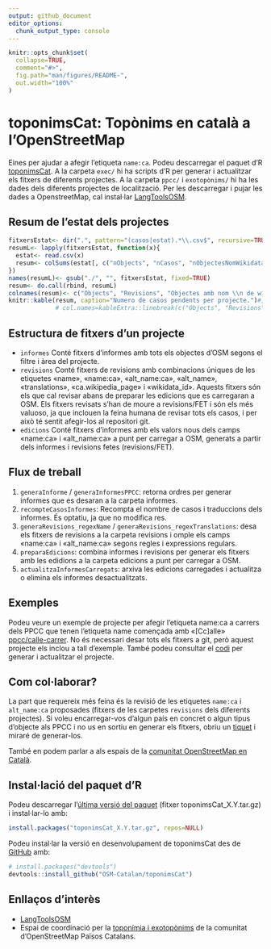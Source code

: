 ```yaml
---
output: github_document
editor_options: 
  chunk_output_type: console
---
```


<!-- README.md is generated from README.Rmd. Please edit that file & devtools::build_readme() -->

```r
knitr::opts_chunk$set(
  collapse=TRUE,
  comment="#>",
  fig.path="man/figures/README-",
  out.width="100%"
)
```

# toponimsCat: Topònims en català a l'OpenStreetMap

<!-- badges: start -->
<!-- badges: end -->

Eines per ajudar a afegir l'etiqueta ```name:ca```. Podeu descarregar el paquet d'R [toponimsCat](https://github.com/OSM-Catalan/toponimsCat/releases). A la carpeta ```exec/``` hi ha scripts d'R per generar i actualitzar els fitxers de diferents projectes. A la carpeta ```ppcc/``` i ```exotopònims/``` hi ha les dades dels diferents projectes de localització. Per les descarregar i pujar les dades a OpenstreetMap, cal instal·lar [LangToolsOSM](https://github.com/OSM-Catalan/LangToolsOSM).

## Resum de l'estat dels projectes



```r
fitxersEstat<- dir(".", pattern="(casos|estat).*\\.csv$", recursive=TRUE, full.names=TRUE)
resumL<- lapply(fitxersEstat, function(x){
  estat<- read.csv(x)
  resum<- colSums(estat[, c("nObjects", "nCasos", "nObjectesNomWikidata", "nCasosNomWikidata")])
})
names(resumL)<- gsub("./", "", fitxersEstat, fixed=TRUE)
resum<- do.call(rbind, resumL)
colnames(resum)<- c("Objects", "Revisions", "Objectes amb nom \\n de wikidata", "Revisions amb nom \\n de wikidata")
knitr::kable(resum, caption="Numero de casos pendents per projecte.")#, booktabs=F, escape=F)#,
             # col.names=kableExtra::linebreak(c("Objects", "Revisions", "Objectes amb nom\nde wikidata", "Revisions amb nom\nde wikidata")))
```


## Estructura de fitxers d’un projecte

* ```informes``` Conté fitxers d’informes amb tots els objectes d’OSM segons el filtre i àrea del projecte.
* ```revisions``` Conté fitxers de revisions amb combinacions úniques de les etiquetes «name», «name:ca»,
«alt_name:ca», «alt_name», «translations», «ca.wikipedia_page» i «wikidata_id».
Aquests fitxers són els que cal revisar abans de preparar les edicions que es carregaran a
OSM. Els fitxers revisats s’han de moure a revisions/FET i són els més valuoso, ja que
inclouen la feina humana de revisar tots els casos, i per això té sentit afegir-los al repositori
git.
* ```edicions``` Conté fitxers d’informes amb els valors nous dels camps «name:ca» i «alt_name:ca» a
punt per carregar a OSM, generats a partir dels informes i revisions fetes (revisions/FET).


## Flux de treball

1. ```generaInforme``` / ```generaInformesPPCC```: retorna ordres per generar informes que es desaran a la carpeta informes.
2. ```recompteCasosInformes```: Recompta el nombre de casos i traduccions dels informes. És optatiu, ja que no modifica res.
3. ```generaRevisions_regexName``` / ```generaRevisions_regexTranslations```: desa els fitxers
de revisions a la carpeta revisions i omple els camps «name:ca» i «alt_name:ca» segons
regles i expressions regulars.
4. ```preparaEdicions```: combina informes i revisions per generar els fitxers amb les edidions a
la carpeta edicions a punt per carregar a OSM.
5. ```actualitzaInformesCarregats```: arxiva les edicions carregades i actualitza o elimina els
informes desactualitzats.


## Exemples

Podeu veure un exemple de projecte per afegir l’etiqueta name:ca a carrers dels PPCC que tenen
l’etiqueta name començada amb «[Cc]alle» [ppcc/calle-carrer](https://github.com/OSM-Catalan/toponimsCat/tree/main/ppcc/calle-carrer). No és necessari desar tots els fitxers a git, però aquest projecte els inclou a tall d’exemple. També podeu consultar el [codi](https://github.com/OSM-Catalan/toponimsCat/blob/main/exec/projecte-PPCC_calle-carrer.r) per generar i actualitzar
el projecte.


## Com col·laborar?

La part que requereix més feina és la revisió de les etiquetes ```name:ca``` i ```alt_name:ca``` proposades (fitxers de les carpetes ```revisions``` dels diferents projectes). Si voleu encarregar-vos d'algun país en concret o algun tipus d'objecte als PPCC i no us en sortiu en generar els fitxers, obriu un [tiquet](https://github.com/OSM-Catalan/toponimsCat/issues) i miraré de generar-los.

També en podem parlar a als espais de la [comunitat OpenStreetMap en Català](https://wiki.openstreetmap.org/wiki/WikiProject_Catalan#Canals_de_comunicaci%C3%B3_i_mitjans_de_difusi%C3%B3).


## Instal·lació del paquet d'R

Podeu descarregar l'[última versió del paquet](https://github.com/OSM-Catalan/toponimsCat/releases/latest) (fitxer toponimsCat_X.Y.tar.gz) i instal·lar-lo amb:

``` r
install.packages("toponimsCat_X.Y.tar.gz", repos=NULL)
``` 

Podeu instal·lar la versió en desenvolupament de toponimsCat des de [GitHub](https://github.com/) amb:

``` r
# install.packages("devtools")
devtools::install_github("OSM-Catalan/toponimsCat")
```


## Enllaços d’interès

* [LangToolsOSM](https://github.com/OSM-Catalan/LangToolsOSM)
* Espai de coordinació per la [toponímia i exotopònims](https://wiki.openstreetmap.org/wiki/WikiProject_Catalan/Topon%C3%ADmia_i_exotop%C3%B2nims) de la comunitat d’OpenStreetMap Països Catalans.
